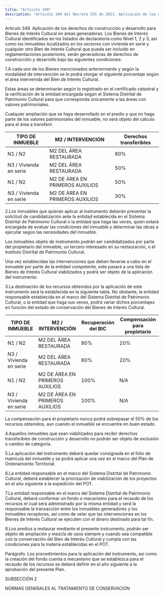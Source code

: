 ```yaml
---
title: "Artículo 349"
description: "Artículo 349 del Decreto 555 de 2021. Aplicación de los derechos de construcción y desarrollo para Bienes de Interés Cultural en áreas ..."
---
```


Artículo 349. Aplicación de los derechos de construcción y desarrollo para Bienes de Interés Cultural en áreas generadoras. Los Bienes de Interés Cultural identificados en los listados de declaratoria como Nivel 1, 2 y 3, así como los inmuebles localizados en los sectores con vivienda en serie y cualquier otro Bien de Interés Cultural que pueda ser incluido en reglamentaciones posteriores, serán generadoras de derechos de construcción y desarrollo bajo las siguientes condiciones:
 
1.A cada uno de los Bienes mencionados anteriormente y según la modalidad de intervención se le podrá otorgar el siguiente porcentaje según el área intervenida del Bien de Interés Cultural.
 
Estas áreas se determinarán según lo registrado en el certificado catastral y la verificación de la entidad encargada según el Sistema Distrital de Patrimonio Cultural para que corresponda únicamente a las áreas con valores patrimoniales.
 
Cualquier ampliación que se haya desarrollado en el predio y que no haga parte de los valores patrimoniales del inmueble, no será objeto del cálculo para el área a transferir.
 

| TIPO DE INMUEBLE | M2 / INTERVENCIÓN | Derechos transferibles |
| --- | --- | --- |
| N1 / N2 | M2 DEL ÁREA RESTAURADA | 80% |
| N3 / Vivienda en serie | M2 DEL ÁREA RESTAURADA | 50% |
| N1 / N2 | M2 DE ÁREA EN PRIMEROS AUXILIOS | 50% |
| N3 / Vivienda en serie | M2 DE ÁREA EN PRIMEROS AUXILIOS | 30% |


 
2.Los inmuebles que quieran aplicar al instrumento deberán presentar la solicitud de candidatización ante la entidad establecida en el Sistema Distrital de Patrimonio Cultural o la entidad que haga las veces, quien estará encargada de evaluar las condiciones del inmueble y determinar las obras a ejecutar según las necesidades del inmueble.
 
Los inmuebles objeto de instrumento podrán ser candidatizados por parte del propietario del inmueble, un tercero interesado en su restauración, o el Instituto Distrital de Patrimonio Cultural.
 
Una vez establecidas las intervenciones que deben llevarse a cabo en el inmueble por parte de la entidad competente, este pasará a una lista de Bienes de Interés Cultural viabilizados y podrá ser objeto de la aplicación del instrumento.
 
3.La destinación de los recursos obtenidos por la aplicación de este instrumento será la establecida en la siguiente tabla. No obstante, la entidad responsable establecida en el marco del Sistema Distrital de Patrimonio Cultural, o la entidad que haga sus veces, podrá variar dichos porcentajes en función del estado de conservación del Bienes de Interés Cultural.
 
 
 

| TIPO DE INMUEBLE | M2 / INTERVENCIÓN | Recuperación del BIC | Compensación para propietario |
| --- | --- | --- | --- |
| N1 / N2 | M2 DEL ÁREA <br> RESTAURADA | 80% | 20% |
| N3 / Vivienda en serie | M2 DEL ÁREA <br> RESTAURADA | 80% | 20% |
| N1 / N2 | M2 DE ÁREA EN PRIMEROS <br> AUXILIOS | 100% | N/A |
| N3 / Vivienda en serie | M2 DE ÁREA EN PRIMEROS <br> AUXILIOS | 100% | N/A |


 
La compensación para el propietario nunca podrá sobrepasar el 50% de los recursos obtenidos, aun cuando el inmueble se encuentre en buen estado.
 
4.Aquellos inmuebles que sean viabilizados para recibir derechos transferibles de construcción y desarrollo no podrán ser objeto de exclusión o cambio de categoría.
 
5.La aplicación del instrumento deberá quedar consignada en el folio de matrícula del inmueble y se podrá aplicar una vez en el marco del Plan de Ordenamiento Territorial.
 
6.La entidad responsable en el marco del Sistema Distrital de Patrimonio Cultural, deberá establecer la priorización de viabilización de los proyectos en el año siguiente a la expedición del POT.
 
7.La entidad responsable en el marco del Sistema Distrital de Patrimonio Cultural, deberá conformar un fondo o mecanismo para el recaudo de los recursos el cual será administrado por la misma entidad y será la responsable la transacción entre los inmuebles generadores y los inmuebles receptores, así como de velar que las intervenciones en los Bienes de Interés Cultural se ejecuten con el dinero destinado para tal fin.
 
8.Los predios a restaurar mediante el presente instrumento, podrán ser objeto de ampliación y mezcla de usos siempre y cuando sea compatible con la conservación del Bien de Interés Cultural y cumpla con las condiciones para la materia establecidas en el POT.
 
Parágrafo. Los procedimientos para la aplicación del instrumento, así como la creación del fondo cuenta o mecanismo que se establezca para el recaudo de los recursos se deberá definir en el año siguiente a la aprobación del presente Plan.
 
SUBSECCIÓN 2
 
NORMAS GENERALES AL TRATAMIENTO DE CONSERVACIÓN